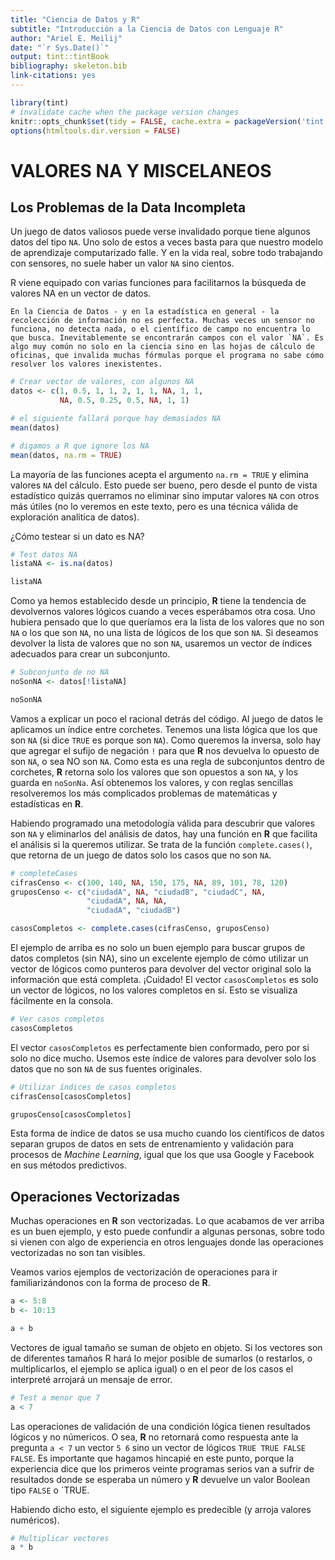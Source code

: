 ```yaml
---
title: "Ciencia de Datos y R"
subtitle: "Introducción a la Ciencia de Datos con Lenguaje R"
author: "Ariel E. Meilij"
date: "`r Sys.Date()`"
output: tint::tintBook
bibliography: skeleton.bib
link-citations: yes
---
```


```r
library(tint)
# invalidate cache when the package version changes
knitr::opts_chunk$set(tidy = FALSE, cache.extra = packageVersion('tint'))
options(htmltools.dir.version = FALSE)
```

# VALORES NA Y MISCELANEOS

## Los Problemas de la Data Incompleta
Un juego de datos valiosos puede verse invalidado porque tiene algunos datos del tipo `NA`. Uno solo de estos a veces basta para que nuestro modelo de aprendizaje computarizado falle. Y en la vida real, sobre todo trabajando con sensores, no suele haber un valor `NA` sino cientos.

R viene equipado con varias funciones para facilitarnos la búsqueda de valores NA en un vector de datos.

```marginfigure
En la Ciencia de Datos - y en la estadística en general - la recolección de información no es perfecta. Muchas veces un sensor no funciona, no detecta nada, o el científico de campo no encuentra lo que busca. Inevitablemente se encontrarán campos con el valor `NA`. Es algo muy común no solo en la ciencia sino en las hojas de cálculo de oficinas, que invalida muchas fórmulas porque el programa no sabe cómo resolver los valores inexistentes.
```

```r
# Crear vector de valores, con algunos NA
datos <- c(1, 0.5, 1, 1, 2, 1, 1, NA, 1, 1, 
           NA, 0.5, 0.25, 0.5, NA, 1, 1)

# el siguiente fallará porque hay demasiados NA
mean(datos)

# digamos a R que ignore los NA
mean(datos, na.rm = TRUE)
```

La mayoría de las funciones acepta el argumento `na.rm = TRUE` y elimina valores `NA` del cálculo. Esto puede ser bueno, pero desde el punto de vista estadístico quizás querramos no eliminar sino imputar valores `NA` con otros más útiles (no lo veremos en este texto, pero es una técnica válida de exploración analítica de datos).

¿Cómo testear si un dato es NA?

```r
# Test datos NA
listaNA <- is.na(datos)

listaNA
```

Como ya hemos establecido desde un principio, __R__ tiene la tendencia de devolvernos valores lógicos cuando a veces esperábamos otra cosa. Uno hubiera pensado que lo que queríamos era la lista de los valores que no son `NA` o los que son `NA`, no una lista de lógicos de los que son `NA`. Si deseamos devolver la lista de valores que no son `NA`, usaremos un vector de índices adecuados para crear un subconjunto.

```r
# Subconjunto de no NA
noSonNA <- datos[!listaNA]

noSonNA
```

Vamos a explicar un poco el racional detrás del código. Al juego de datos le aplicamos un índice entre corchetes. Tenemos una lista lógica que los que son `NA` (si dice `TRUE` es porque son `NA`). Como queremos la inversa, solo hay que agregar el sufijo de negación `!` para que __R__ nos devuelva lo opuesto de son `NA`, o sea NO son `NA`. Como esta es una regla de subconjuntos dentro de corchetes, __R__ retorna solo los valores que son opuestos a son `NA`, y los guarda en `noSonNa`. Así obtenemos los valores, y con reglas sencillas resolveremos los más complicados problemas de matemáticas y estadísticas en __R__.

Habiendo programado una metodología válida para descubrir que valores son `NA` y eliminarlos del análisis de datos, hay una función en __R__ que facilita el análisis si la queremos utilizar. Se trata de la función `complete.cases()`, que retorna de un juego de datos solo los casos que no son `NA`.

```r
# completeCases
cifrasCenso <- c(100, 140, NA, 150, 175, NA, 89, 101, 78, 120)
gruposCenso <- c("ciudadA", NA, "ciudadB", "ciudadC", NA, 
                 "ciudadA", NA, NA, 
                 "ciudadA", "ciudadB")

casosCompletos <- complete.cases(cifrasCenso, gruposCenso)
```

El ejemplo de arriba es no solo un buen ejemplo para buscar grupos de datos completos (sin NA), sino un excelente ejemplo de cómo utilizar un vector de lógicos como punteros para devolver del vector original solo la información que está completa. ¡Cuidado! El vector `casosCompletos` es solo un vector de lógicos, no los valores completos en sí. Esto se visualiza fácilmente en la consola.

```r
# Ver casos completos
casosCompletos
```

El vector `casosCompletos` es perfectamente bien conformado, pero por si solo no dice mucho. Usemos este índice de valores para devolver solo los datos que no son `NA` de sus fuentes originales.

```r
# Utilizar índices de casos completos
cifrasCenso[casosCompletos]

gruposCenso[casosCompletos]
```

Esta forma de índice de datos se usa mucho cuando los científicos de datos separan grupos de datos en sets de entrenamiento y validación para procesos de _Machine Learning_, igual que los que usa Google y Facebook en sus métodos predictivos.

## Operaciones Vectorizadas
Muchas operaciones en __R__ son vectorizadas. Lo que acabamos de ver arriba es un buen ejemplo, y esto puede confundir a algunas personas, sobre todo si vienen con algo de experiencia en otros lenguajes donde las operaciones vectorizadas no son tan visibles.

Veamos varios ejemplos de vectorización de operaciones para ir familiarizándonos con la forma de proceso de __R__.

```r
a <- 5:8
b <- 10:13

a + b
```

Vectores de igual tamaño se suman de objeto en objeto. Si los vectores son de diferentes tamaños R hará lo mejor posible de sumarlos (o restarlos, o multiplicarlos, el ejemplo se aplica igual) o en el peor de los casos el interpreté arrojará un mensaje de error.

```r
# Test a menor que 7
a < 7
```

Las operaciones de validación de una condición lógica tienen resultados lógicos y no númericos. O sea, __R__ no retornará como respuesta ante la pregunta `a < 7` un vector `5 6` sino un vector de lógicos `TRUE TRUE FALSE FALSE`. Es importante que hagamos hincapié en este punto, porque la experiencia dice que los primeros veinte programas serios van a sufrir de resultados donde se esperaba un número y __R__ devuelve un valor Boolean tipo `FALSE` o `TRUE.

Habiendo dicho esto, el siguiente ejemplo es predecible (y arroja valores numéricos).

```r
# Multiplicar vectores
a * b
```

